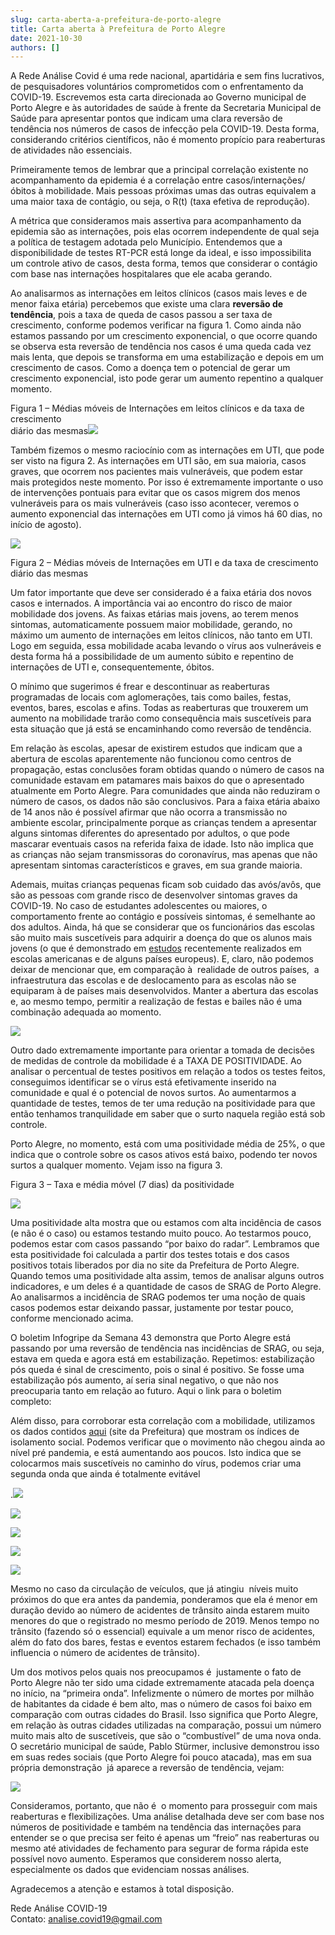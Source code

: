 ```yaml
---
slug: carta-aberta-a-prefeitura-de-porto-alegre
title: Carta aberta à Prefeitura de Porto Alegre
date: 2021-10-30
authors: []
---
```

A Rede Análise Covid é uma rede nacional, apartidária e sem fins lucrativos, de pesquisadores voluntários comprometidos com o enfrentamento da COVID-19. Escrevemos esta carta direcionada ao Governo municipal de Porto Alegre e às autoridades de saúde à frente da Secretaria Municipal de Saúde para apresentar pontos que indicam uma clara reversão de tendência nos números de casos de infecção pela COVID-19. Desta forma, considerando critérios científicos, não é momento propício para reaberturas de atividades não essenciais.

Primeiramente temos de lembrar que a principal correlação existente no acompanhamento da epidemia é a correlação entre casos/internações/óbitos à mobilidade. Mais pessoas próximas umas das outras equivalem a uma maior taxa de contágio, ou seja, o R(t) (taxa efetiva de reprodução).

A métrica que consideramos mais assertiva para acompanhamento da epidemia são as internações, pois elas ocorrem independente de qual seja a política de testagem adotada pelo Município. Entendemos que a disponibilidade de testes RT-PCR está longe da ideal, e isso impossibilita um controle ativo de casos, desta forma, temos que considerar o contágio com base nas internações hospitalares que ele acaba gerando.

Ao analisarmos as internações em leitos clínicos (casos mais leves e de menor faixa etária) percebemos que existe uma clara **reversão de tendência**, pois a taxa de queda de casos passou a ser taxa de crescimento, conforme podemos verificar na figura 1. Como ainda não estamos passando por um crescimento exponencial, o que ocorre quando se observa esta reversão de tendência nos casos é uma queda cada vez mais lenta, que depois se transforma em uma estabilização e depois em um crescimento de casos. Como a doença tem o potencial de gerar um crescimento exponencial, isto pode gerar um aumento repentino a qualquer momento. 

Figura 1 – Médias móveis de Internações em leitos clínicos e da taxa de crescimento\
diário das mesmas![](https://lh5.googleusercontent.com/1fZfPDelxCWDQYJJjb3V9n2qP8wuxCFOtcgvEVOv4_HpeHnB1PavsMTriEKoMPDJm_tXAyvMVOW5Ye1kQGEUl-Gy7Xki2LeuVPo2Ka91N5zyK1rIMIntEF2VWlP1mc4HBNa1FlDA)

Também fizemos o mesmo raciocínio com as internações em UTI, que pode ser visto na figura 2. As internações em UTI são, em sua maioria, casos graves, que ocorrem nos pacientes mais vulneráveis, que podem estar  mais protegidos neste momento. Por isso é extremamente importante o uso de intervenções pontuais para evitar que os casos migrem dos menos vulneráveis para os mais vulneráveis (caso isso acontecer, veremos o aumento exponencial das internações em UTI como já vimos há 60 dias, no início de agosto).

![](https://lh4.googleusercontent.com/Rb2xWDtPlzkUOVurZAPgbBhaB2aojanSGCZOuMSM0PstZTKAqUtH5wVKEfQ-57WvjnWulx_miF3tDdXRvGvbDeo-q443z1rfkRAI4gXpXy5heWhzvPMIDlVG5bkTZly0Zuf7Gaid)

Figura 2 – Médias móveis de Internações em UTI e da taxa de crescimento diário das mesmas

Um fator importante que deve ser considerado é a faixa etária dos novos casos e internados. A importância vai ao encontro do risco de maior mobilidade dos jovens. As faixas etárias mais jovens, ao terem menos sintomas, automaticamente possuem maior mobilidade, gerando, no máximo um aumento de internações em leitos clínicos, não tanto em UTI. Logo em seguida, essa mobilidade acaba levando o vírus aos vulneráveis e desta forma há a possibilidade de um aumento súbito e repentino de internações de UTI e, consequentemente, óbitos.

O mínimo que sugerimos é frear e descontinuar as reaberturas programadas de locais com aglomerações, tais como bailes, festas, eventos, bares, escolas e afins. Todas as reaberturas que trouxerem um aumento na mobilidade trarão como consequência mais suscetíveis para esta situação que já está se encaminhando como reversão de tendência.

Em relação às escolas, apesar de existirem estudos que indicam que a abertura de escolas aparentemente não funcionou como centros de propagação, estas conclusões foram obtidas quando o número de casos na comunidade estavam em patamares mais baixos do que o apresentado atualmente em Porto Alegre. Para comunidades que ainda não reduziram o número de casos, os dados não são conclusivos. Para a faixa etária abaixo de 14 anos não é possível afirmar que não ocorra a transmissão no ambiente escolar, principalmente porque as crianças tendem a apresentar alguns sintomas diferentes do apresentado por adultos, o que pode mascarar eventuais casos na referida faixa de idade. Isto não implica que as crianças não sejam transmissoras do coronavírus, mas apenas que não apresentam sintomas característicos e graves, em sua grande maioria.  

Ademais, muitas crianças pequenas ficam sob cuidado das avós/avôs, que são as pessoas com grande risco de desenvolver sintomas graves da COVID-19. No caso de estudantes adolescentes ou maiores, o comportamento frente ao contágio e possíveis sintomas, é semelhante ao dos adultos. Ainda, há que se considerar que os funcionários das escolas são muito mais suscetíveis para adquirir a doença do que os alunos mais jovens (o que é demonstrado em [estudos](https://redeaanalisecovid.wordpress.com/2020/09/18/reabertura-das-escolas/) recentemente realizados em escolas americanas e de alguns países europeus). E, claro, não podemos deixar de mencionar que, em comparação à  realidade de outros países,  a infraestrutura das escolas e de deslocamento para as escolas não se equiparam à de países mais desenvolvidos. Manter a abertura das escolas e, ao mesmo tempo, permitir a realização de festas e bailes não é uma combinação adequada ao momento.

![](https://lh4.googleusercontent.com/Rb2xWDtPlzkUOVurZAPgbBhaB2aojanSGCZOuMSM0PstZTKAqUtH5wVKEfQ-57WvjnWulx_miF3tDdXRvGvbDeo-q443z1rfkRAI4gXpXy5heWhzvPMIDlVG5bkTZly0Zuf7Gaid)

Outro dado extremamente importante para orientar a tomada de decisões de medidas de controle da mobilidade é a TAXA DE POSITIVIDADE. Ao analisar o percentual de testes positivos em relação a todos os testes feitos, conseguimos identificar se o vírus está efetivamente inserido na comunidade e qual é o potencial de novos surtos. Ao aumentarmos a quantidade de testes, temos de ter uma redução na positividade para que então tenhamos tranquilidade em saber que o surto naquela região está sob controle. 

Porto Alegre, no momento, está com uma positividade média de 25%, o que indica que o controle sobre os casos ativos está baixo, podendo ter novos surtos a qualquer momento. Vejam isso na figura 3.

Figura 3 – Taxa e média móvel (7 dias) da positividade 

![](https://lh3.googleusercontent.com/uUOR0wbGdbyYKzLrogdAlpigm0KyxzwUHZKrc94Lpsf56A0BXiUHQBRz1rRasntscktJvmMZ3sFJ9RrEGtAA_oDCF1LrqpgPbrEtUxsXLq_nzRJpj8xlPCuTKse47L7wvoi-v3Mc)

Uma positividade alta mostra que ou estamos com alta incidência de casos (e não é o caso) ou estamos testando muito pouco. Ao testarmos pouco, podemos estar com casos passando “por baixo do radar”. Lembramos que esta positividade foi calculada a partir dos testes totais e dos casos positivos totais liberados por dia no site da Prefeitura de Porto Alegre. Quando temos uma positividade alta assim, temos de analisar alguns outros indicadores, e um deles é a quantidade de casos de SRAG de Porto Alegre. Ao analisarmos a incidência de SRAG podemos ter uma noção de quais casos podemos estar deixando passar, justamente por testar pouco, conforme mencionado acima.

O boletim Infogripe da Semana 43 demonstra que Porto Alegre está passando por uma reversão de tendência nas incidências de SRAG, ou seja, estava em queda e agora está em estabilização. Repetimos: estabilização pós queda é sinal de crescimento, pois o sinal é positivo. Se fosse uma estabilização pós aumento, aí seria sinal negativo, o que não nos preocuparia tanto em relação ao futuro. Aqui o link para o boletim completo: 

Além disso, para corroborar esta correlação com a mobilidade, utilizamos os dados contidos [aqui](https://infografico-covid.procempa.com.br/distanciamento-social) (site da Prefeitura) que mostram os índices de isolamento social. Podemos verificar que o movimento não chegou ainda ao nível pré pandemia, e está aumentando aos poucos. Isto indica que se colocarmos mais suscetíveis no caminho do vírus, podemos criar uma segunda onda que ainda é totalmente evitável

.![](https://lh6.googleusercontent.com/ceNqY7_VKNXzQUEEoaB3TzRrd8yQ8k7oGmuzmREKwyNhWrRxHCfX6un7K9f_He9QCjQ0L0ntchho24pqUMUikdMSJqz27iVV_6ANinYS5n8gMPnxhbmxiD1yk0Ar_2g8o5tZoYCh)

![](https://lh4.googleusercontent.com/r9z1x4OhYktbzosgJUQO-M2KrBZXo_AKOQJtaTBF01S28EWlXNTYqk6uqlFFYz3ccXjQP0EEZ__X6gB4YUTBpe6jq9FmxNLthPzg6nc3UhTEs2GUQyzmBpYxzR_9c7tc42F2dKd7)

![](https://lh5.googleusercontent.com/fh0VxDaH3kZiyD4QU3tujsMmuc9VGXA9RZdWNSQwh-wIgox0mtxLadqr9VRC896aWj76PhJPH6BxRzZiX0awzYDgdA1IoJtMsl0KdnvtVKsxugsExYagLvYqfSmRcmQ5v0GoXNUD)

![](https://lh3.googleusercontent.com/RUNe64-XwYVPF7EVpHqpUZp0bpcslENQEqTtLp4RXDxHH8J4kaLsOg4GXljA_qFcRKP48xlYOqx326n6s9YYnIhFfSzSOnZpAqCtQHpTGQhnEXpjnTOR5FUP6DfipiQrzJ5p0z-v)

![](https://lh5.googleusercontent.com/RhAJkVlA1_m_0PHAtx6milNu2Yj6tv0UfNbwf9rJCWdcVm6qgFZHXCKW3r1jVzschD8UnYLr7-CzSuyYyGFR8vprtyjZmfqHKBdo_YcGRcr-E0FYuMCLHcPhMlyzbLs_pI15xxIO)

Mesmo no caso da circulação de veículos, que já atingiu  níveis muito próximos do que era antes da pandemia, ponderamos que ela é menor em duração devido ao número de acidentes de trânsito ainda estarem muito menores do que o registrado no mesmo período de 2019. Menos tempo no trânsito (fazendo só o essencial) equivale a um menor risco de acidentes, além do fato dos bares, festas e eventos estarem fechados (e isso também influencia o número de acidentes de trânsito).

Um dos motivos pelos quais nos preocupamos é  justamente o fato de Porto Alegre não ter sido uma cidade extremamente atacada pela doença no início, na “primeira onda”. Infelizmente o número de mortes por milhão de habitantes da cidade é bem alto, mas o número de casos foi baixo em comparação com outras cidades do Brasil. Isso significa que Porto Alegre, em relação às outras cidades utilizadas na comparação, possui um número muito mais alto de suscetíveis, que são o “combustível” de uma nova onda. O secretário municipal de saúde, Pablo Stürmer, inclusive demonstrou isso em suas redes sociais (que Porto Alegre foi pouco atacada), mas em sua própria demonstração  já aparece a reversão de tendência, vejam:

![](https://lh3.googleusercontent.com/SPGhFa7rfF3x7N8XP8333ySNQmMFoshoU1H6_rjRN5NrW1srtYvp0A6HcW1ASt7zOOheYthNgiT2pWlJmFyrnhTbTGLfw4-zCqV3-joUg8KrX7USEgJHiHD8yDP5dHeL-rN2xlp0)

Consideramos, portanto, que não é  o momento para prosseguir com mais reaberturas e flexibilizações. Uma análise detalhada deve ser com base nos números de positividade e também na tendência das internações para entender se o que precisa ser feito é apenas um “freio” nas reaberturas ou mesmo até atividades de fechamento para segurar de forma rápida este possível novo aumento. Esperamos que considerem nosso alerta, especialmente os dados que evidenciam nossas análises. 

Agradecemos a atenção e estamos à total disposição.

Rede Análise COVID-19\
Contato: analise.covid19@gmail.com